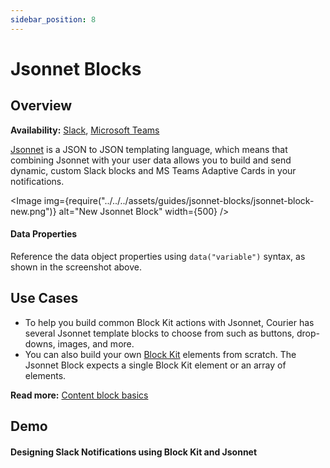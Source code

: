 ```yaml
---
sidebar_position: 8
---
```



# Jsonnet Blocks

## Overview

**Availability:** [Slack](/platform/channels/direct-message/slack), [Microsoft Teams](/platform/channels/direct-message/microsoft-teams)

[Jsonnet](https://learnxinyminutes.com/docs/jsonnet/) is a JSON to JSON templating language, which means that combining Jsonnet with your user data allows you to build and send dynamic, custom Slack blocks and MS Teams Adaptive Cards in your notifications.

<Image
  img={require("../../../assets/guides/jsonnet-blocks/jsonnet-block-new.png")}
  alt="New Jsonnet Block"
  width={500}
/>

#### Data Properties

Reference the data object properties using `data("variable")` syntax, as shown in the screenshot above.

## Use Cases

- To help you build common Block Kit actions with Jsonnet, Courier has several Jsonnet template blocks to choose from such as buttons, drop-downs, images, and more.
- You can also build your own [Block Kit](https://api.slack.com/block-kit) elements from scratch. The Jsonnet Block expects a single Block Kit element or an array of elements.

**Read more:** [Content block basics](content-block-basics.mdx)

## Demo
#### Designing Slack Notifications using Block Kit and Jsonnet

<YoutubeEmbed videoId="KPM4lx2Yq3U" />